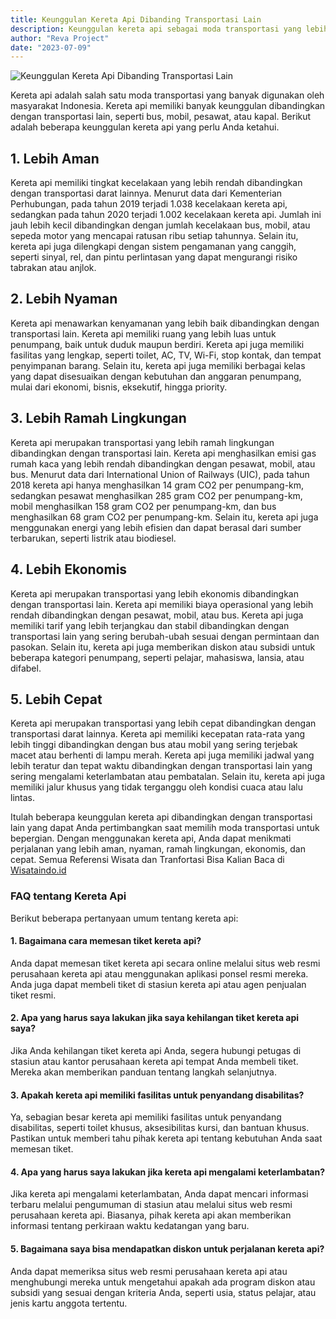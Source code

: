 ```yaml
---
title: Keunggulan Kereta Api Dibanding Transportasi Lain
description: Keunggulan kereta api sebagai moda transportasi yang lebih aman, nyaman, ramah lingkungan, ekonomis, dan cepat dibandingkan dengan pilihan transportasi lainnya.
author: "Reva Project"
date: "2023-07-09"
---
```


<Image src="/keunggulan-kereta-api.jpg" alt="Keunggulan Kereta Api Dibanding Transportasi Lain" />

Kereta api adalah salah satu moda transportasi yang banyak digunakan oleh masyarakat Indonesia. Kereta api memiliki banyak keunggulan dibandingkan dengan transportasi lain, seperti bus, mobil, pesawat, atau kapal. Berikut adalah beberapa keunggulan kereta api yang perlu Anda ketahui.

## 1. Lebih Aman
Kereta api memiliki tingkat kecelakaan yang lebih rendah dibandingkan dengan transportasi darat lainnya. Menurut data dari Kementerian Perhubungan, pada tahun 2019 terjadi 1.038 kecelakaan kereta api, sedangkan pada tahun 2020 terjadi 1.002 kecelakaan kereta api. Jumlah ini jauh lebih kecil dibandingkan dengan jumlah kecelakaan bus, mobil, atau sepeda motor yang mencapai ratusan ribu setiap tahunnya. Selain itu, kereta api juga dilengkapi dengan sistem pengamanan yang canggih, seperti sinyal, rel, dan pintu perlintasan yang dapat mengurangi risiko tabrakan atau anjlok.

## 2. Lebih Nyaman
Kereta api menawarkan kenyamanan yang lebih baik dibandingkan dengan transportasi lain. Kereta api memiliki ruang yang lebih luas untuk penumpang, baik untuk duduk maupun berdiri. Kereta api juga memiliki fasilitas yang lengkap, seperti toilet, AC, TV, Wi-Fi, stop kontak, dan tempat penyimpanan barang. Selain itu, kereta api juga memiliki berbagai kelas yang dapat disesuaikan dengan kebutuhan dan anggaran penumpang, mulai dari ekonomi, bisnis, eksekutif, hingga priority.

## 3. Lebih Ramah Lingkungan
Kereta api merupakan transportasi yang lebih ramah lingkungan dibandingkan dengan transportasi lain. Kereta api menghasilkan emisi gas rumah kaca yang lebih rendah dibandingkan dengan pesawat, mobil, atau bus. Menurut data dari International Union of Railways (UIC), pada tahun 2018 kereta api hanya menghasilkan 14 gram CO2 per penumpang-km, sedangkan pesawat menghasilkan 285 gram CO2 per penumpang-km, mobil menghasilkan 158 gram CO2 per penumpang-km, dan bus menghasilkan 68 gram CO2 per penumpang-km. Selain itu, kereta api juga menggunakan energi yang lebih efisien dan dapat berasal dari sumber terbarukan, seperti listrik atau biodiesel.

## 4. Lebih Ekonomis
Kereta api merupakan transportasi yang lebih ekonomis dibandingkan dengan transportasi lain. Kereta api memiliki biaya operasional yang lebih rendah dibandingkan dengan pesawat, mobil, atau bus. Kereta api juga memiliki tarif yang lebih terjangkau dan stabil dibandingkan dengan transportasi lain yang sering berubah-ubah sesuai dengan permintaan dan pasokan. Selain itu, kereta api juga memberikan diskon atau subsidi untuk beberapa kategori penumpang, seperti pelajar, mahasiswa, lansia, atau difabel.

## 5. Lebih Cepat
Kereta api merupakan transportasi yang lebih cepat dibandingkan dengan transportasi darat lainnya. Kereta api memiliki kecepatan rata-rata yang lebih tinggi dibandingkan dengan bus atau mobil yang sering terjebak macet atau berhenti di lampu merah. Kereta api juga memiliki jadwal yang lebih teratur dan tepat waktu dibandingkan dengan transportasi lain yang sering mengalami keterlambatan atau pembatalan. Selain itu, kereta api juga memiliki jalur khusus yang tidak terganggu oleh kondisi cuaca atau lalu lintas.

Itulah beberapa keunggulan kereta api dibandingkan dengan transportasi lain yang dapat Anda pertimbangkan saat memilih moda transportasi untuk bepergian. Dengan menggunakan kereta api, Anda dapat menikmati perjalanan yang lebih aman, nyaman, ramah lingkungan, ekonomis, dan cepat. Semua Referensi Wisata dan Tranfortasi Bisa Kalian Baca di [Wisataindo.id](https://wisataindo.id/)

### FAQ tentang Kereta Api

Berikut beberapa pertanyaan umum tentang kereta api:

#### 1. Bagaimana cara memesan tiket kereta api?

Anda dapat memesan tiket kereta api secara online melalui situs web resmi perusahaan kereta api atau menggunakan aplikasi ponsel resmi mereka. Anda juga dapat membeli tiket di stasiun kereta api atau agen penjualan tiket resmi.

#### 2. Apa yang harus saya lakukan jika saya kehilangan tiket kereta api saya?

Jika Anda kehilangan tiket kereta api Anda, segera hubungi petugas di stasiun atau kantor perusahaan kereta api tempat Anda membeli tiket. Mereka akan memberikan panduan tentang langkah selanjutnya.

#### 3. Apakah kereta api memiliki fasilitas untuk penyandang disabilitas?

Ya, sebagian besar kereta api memiliki fasilitas untuk penyandang disabilitas, seperti toilet khusus, aksesibilitas kursi, dan bantuan khusus. Pastikan untuk memberi tahu pihak kereta api tentang kebutuhan Anda saat memesan tiket.

#### 4. Apa yang harus saya lakukan jika kereta api mengalami keterlambatan?

Jika kereta api mengalami keterlambatan, Anda dapat mencari informasi terbaru melalui pengumuman di stasiun atau melalui situs web resmi perusahaan kereta api. Biasanya, pihak kereta api akan memberikan informasi tentang perkiraan waktu kedatangan yang baru.

#### 5. Bagaimana saya bisa mendapatkan diskon untuk perjalanan kereta api?

Anda dapat memeriksa situs web resmi perusahaan kereta api atau menghubungi mereka untuk mengetahui apakah ada program diskon atau subsidi yang sesuai dengan kriteria Anda, seperti usia, status pelajar, atau jenis kartu anggota tertentu.
